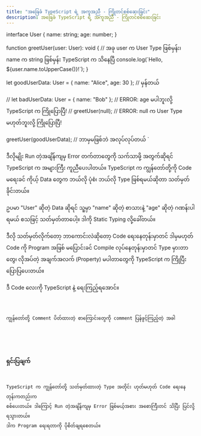 ```yaml
---
title: "အခြေခံ TypeScript ရဲ့ အကူအညီ - ကြိုတင်စစ်ဆေးခြင်း"
description: အခြေခံ TypeScript ရဲ့ အကူအညီ - ကြိုတင်စစ်ဆေးခြင်း
---
```



interface User {
  name: string;
  age: number;
}

function greetUser(user: User): void {
// အခု user က User Type ဖြစ်မှန်း၊ name က string ဖြစ်မှန်း TypeScript က သိနေပြီ
console.log(\`Hello, \${user.name.toUpperCase()}!\`);
}

let goodUserData: User = { name: "Alice", age: 30 }; // မှန်တယ်

// let badUserData: User = { name: "Bob" }; // ERROR: age မပါဘူးလို့ TypeScript က ကြိုပြောပြီ!
// greetUser(null); // ERROR: null က User Type မဟုတ်ဘူးလို့ ကြိုပြောပြီ!

greetUser(goodUserData); // ဘာမှမဖြစ်ဘဲ အလုပ်လုပ်တယ်
`

ဒီလိုမျိုး Run တဲ့အချိန်ကျမှ Error တက်တာတွေကို သက်သာဖို့ အတွက်ဆိုရင် TypeScript က အများကြီး ကူညီပေးပါတယ်။ TypeScript က ကျွန်တော်တို့ကို Code မရေးခင် ကိုယ့် Data တွေက ဘယ်လို ပုံစံ၊ ဘယ်လို Type ဖြစ်ရမယ်ဆိုတာ သတ်မှတ်ခိုင်းတယ်။

ဥပမာ "User" ဆိုတဲ့ Data ဆိုရင် သူ့မှာ "name" ဆိုတဲ့ စာသားနဲ့ "age" ဆိုတဲ့ ဂဏန်းပါရမယ် စသဖြင့် သတ်မှတ်တာပေါ့။ ဒါကို Static Typing လို့ခေါ်တယ်။

ဒီလို သတ်မှတ်လိုက်တော့ ဘာကောင်းလဲဆိုတော့ Code ရေးနေတုန်းမှာတင် ဒါမှမဟုတ် Code ကို Program အဖြစ် မပြောင်းခင် Compile လုပ်နေတုန်းမှာတင် Type မှားတာတွေ၊ လိုအပ်တဲ့ အချက်အလက် (Property) မပါတာတွေကို TypeScript က ကြိုပြီး ပြောပြပေးတယ်။

ဒီ Code လေးကို TypeScript နဲ့ ရေးကြည့်ရအောင်။

<Code lang="typescript" title="index.ts" code={code} />

ကျွန်တော်တို့ Comment ပိတ်ထားတဲ့ စာကြောင်းတွေကို comment ပြန်ဖွင့်ကြည့်တဲ့ အခါ

<ContentImage imgSrc={tsError2} altText="ts error" />
<ContentImage imgSrc={tsError1} altText="ts error" />

### ရှင်းပြချက်

TypeScript က ကျွန်တော်တို့ သတ်မှတ်ထားတဲ့ Type အတိုင်း ဟုတ်မဟုတ် Code ရေးနေတုန်းကတည်းက စစ်ပေးတယ်။ ဒါကြောင့် Run တဲ့အချိန်ကျမှ Error ဖြစ်မယ့်အစား အစောကြီးတင် သိပြီး ပြင်လို့ရသွားတယ်။ ဒါက Program ရေးရတာကို ပိုစိတ်ချရစေတယ်။
